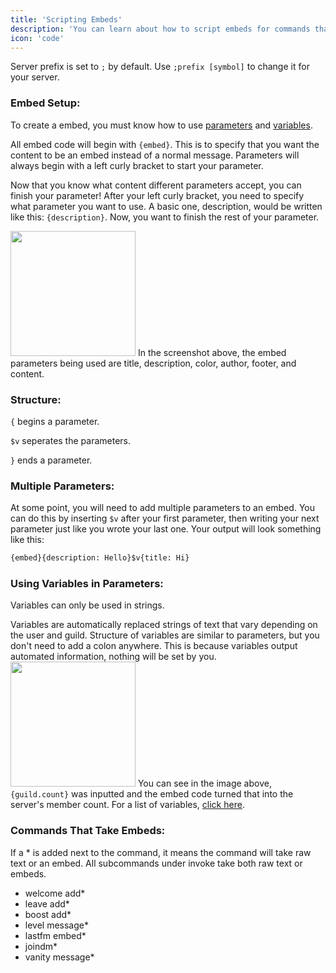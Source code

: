 ```yaml
---
title: 'Scripting Embeds'
description: 'You can learn about how to script embeds for commands that support this feature.'
icon: 'code'
---
```


<Info>Server prefix is set to `;` by default. Use `;prefix [symbol]` to change it for your server.</Info>

### Embed Setup:

To create a embed, you must know how to use [parameters](https://docs.evict.cc/embeds/parameters) and [variables](https://docs.evict.cc/embeds/variables).

All embed code will begin with ``{embed}``. This is to specify that you want the content to be an embed instead of a normal message. Parameters will always begin with a left curly bracket to start your parameter.

Now that you know what content different parameters accept, you can finish your parameter! After your left curly bracket, you need to specify what parameter you want to use. A basic one, description, would be written like this: ``{description}``. Now, you want to finish the rest of your parameter.

<img height="200" src="/images/embeds/YczyEd.png" />
In the screenshot above, the embed parameters being used are title, description, color, author, footer, and content.

### Structure:

``{`` begins a parameter.

``$v`` seperates the parameters.

``}`` ends a parameter.

### Multiple Parameters:

At some point, you will need to add multiple parameters to an embed. You can do this by inserting ``$v`` after your first parameter, then writing your next parameter just like you wrote your last one. Your output will look something like this:
```py
{embed}{description: Hello}$v{title: Hi}
```

### Using Variables in Parameters:

<Info>Variables can only be used in strings.</Info>

Variables are automatically replaced strings of text that vary depending on the user and guild. Structure of variables are similar to parameters, but you don't need to add a colon anywhere. This is because variables output automated information, nothing will be set by you.
<img height="200" src="/images/embeds/F4dxGR.png" />
You can see in the image above, ``{guild.count}`` was inputted and the embed code turned that into the server's member count. For a list of variables, [click here](https://docs.evict.cc/embeds/parameters).

### Commands That Take Embeds:

If a * is added next to the command, it means the command will take raw text or an embed. All subcommands under invoke take both raw text or embeds.

- welcome add*
- leave add*
- boost add*
- level message*
- lastfm embed*
- joindm*
- vanity message*